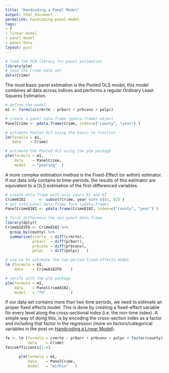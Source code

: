 ```yaml
---
title: "Handcoding a Panel Model"
output: html_document
permalink: handcoding-panel-model
tags:
- R
- linear model
- panel model
- panel data
layout: post
---
```


```r
# load the PLM library for panel estimation
library(plm)
# load the Crime data set
data(Crime)
```

The most basic panel estimation is the Pooled OLS model,
this model combines all data across indices and performs a regular Ordinary Least Squares Estimation.

```r
# define the model
m1 <- formula(crmrte ~ prbarr + prbconv + polpc)

# create a panel data.frame (pdata.frame) object
PanelCrime <- pdata.frame(Crime, index=c("county", "year") )

# estimate Pooled OLS using the basic lm function
lm(formula = m1,
   data    = Crime)

# estimate the Pooled OLS using the plm package
plm(formula = m1,
    data    = PanelCrime,
    model   = "pooling"  )
```

A more complex estimation method is the Fixed-Effect (or within) estimator.
If our data only contains to time-periods,
the results of this estimator are equivalent to a OLS estimation of the first-differenced variables.

```r
# create data.frame with only years 81 and 82
Crime8182      <- subset(Crime, year %in% c(81, 82) )
# put into panel data.frame form (pdata.frame)
PanelCrime8182 <- pdata.frame(Crime8182, index=c("county", "year") )

# first difference the non-panel data.frame
library(dplyr)
Crime8182FD <- Crime8182 %>%
  group_by(county) %>%
  summarise(crmrte  = diff(crmrte),
            prbarr  = diff(prbarr),
            prbconv = diff(prbconv),
            polpc   = diff(polpc)   )

# use lm to estimate the two-period fixed-effects model
lm (formula = m1,
    data    = Crime8182FD    )

# verify with the plm package
plm(formula = m1,
    data    = PanelCrime8182,
    model   = "fd"           )
```

If our data set contains more than two time periods,
we need to estimate an proper fixed effects model.
This is done by creating a fixed-effect variable for every level along the cross-sectional index (i.e. the non-time index).
A simple way of doing this, is by encoding the cross-section index as a factor and including that factor in the regression (more on factors/categorical variables in the post on [Handcoding a Linear Model](/handcoding-linear-model)).

```r
fe <- lm (formula = crmrte ~ prbarr + prbconv + polpc + factor(county),
          data    = Crime)
fe$coefficients[2:4]

      plm(formula = m1,
          data    = PanelCrime,
          model   = "within"   )
```
